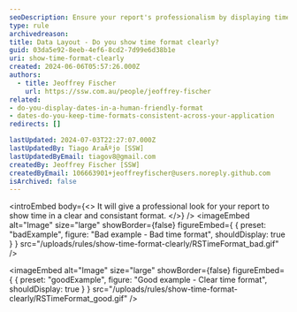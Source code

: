 ```yaml
---
seoDescription: Ensure your report's professionalism by displaying time in a clear and consistent format.
type: rule
archivedreason:
title: Data Layout - Do you show time format clearly?
guid: 03da5e92-8eeb-4ef6-8cd2-7d99e6d38b1e
uri: show-time-format-clearly
created: 2024-06-06T05:57:26.000Z
authors:
  - title: Jeoffrey Fischer
    url: https://ssw.com.au/people/jeoffrey-fischer
related:
- do-you-display-dates-in-a-human-friendly-format
- dates-do-you-keep-time-formats-consistent-across-your-application
redirects: []

lastUpdated: 2024-07-03T22:27:07.000Z
lastUpdatedBy: Tiago AraÃºjo [SSW]
lastUpdatedByEmail: tiagov8@gmail.com
createdBy: Jeoffrey Fischer [SSW]
createdByEmail: 106663901+jeoffreyfischer@users.noreply.github.com
isArchived: false
---
```


<introEmbed
  body={<>
It will give a professional look for your report to show time in a clear and consistant format.
  </>}
/>
<imageEmbed
  alt="Image"
  size="large"
  showBorder={false}
  figureEmbed={ {
    preset: "badExample",
    figure: "Bad example - Bad time format",
    shouldDisplay: true
  } }
  src="/uploads/rules/show-time-format-clearly/RSTimeFormat_bad.gif"
/>

<imageEmbed
  alt="Image"
  size="large"
  showBorder={false}
  figureEmbed={ {
    preset: "goodExample",
    figure: "Good example - Clear time format",
    shouldDisplay: true
  } }
  src="/uploads/rules/show-time-format-clearly/RSTimeFormat_good.gif"
/>
